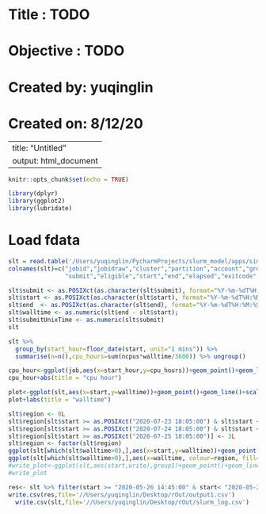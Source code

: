 # Title     : TODO
# Objective : TODO
# Created by: yuqinglin
# Created on: 8/12/20

---
title: "Untitled"
output: html_document
---

```r
knitr::opts_chunk$set(echo = TRUE)

library(dplyr)
library(ggplot2)
library(lubridate)
```


# Load fdata
```r
slt = read.table('/Users/yuqinglin/PycharmProjects/slurm_model/apps/simulation/slurm.log',sep="|")
colnames(slt)=c("jobid","jobidraw","cluster","partition","account","group","gid","user","uid",
                "submit","eligible","start","end","elapsed","exitcode","state","nnodes","ncpus","reqcpus","reqmem","reqgres","reqtres","timelimit","nodelist","jobname")

slt$submit <- as.POSIXct(as.character(slt$submit), format="%Y-%m-%dT%H:%M:%S")
slt$start <- as.POSIXct(as.character(slt$start), format="%Y-%m-%dT%H:%M:%S")
slt$end  <- as.POSIXct(as.character(slt$end), format="%Y-%m-%dT%H:%M:%S")
slt$walltime <- as.numeric(slt$end - slt$start);
slt$submitUnixTime <- as.numeric(slt$submit)
slt
```

```r
slt %>%
  group_by(start_hour=floor_date(start, unit="1 mins")) %>%
  summarise(n=n(),cpu_hours=sum(ncpus*walltime/3600)) %>% ungroup()

cpu_hour<-ggplot(job,aes(x=start_hour,y=cpu_hours))+geom_point()+geom_line()+scale_y_continuous(trans = "log10")
cpu_hour+abs(title = "cpu hour")

plot<-ggplot(slt,aes(x=start,y=walltime))+geom_point()+geom_line()+scale_y_continuous(trans = "log10")
plot+labs(title = "walltime")
```
```r
slt$region <- 0L
slt$region[slt$start >= as.POSIXct("2020-07-23 18:05:00") & slt$start < as.POSIXct("2020-07-24 18:04:59")] <- 1L
slt$region[slt$start >= as.POSIXct("2020-07-24 18:05:00") & slt$start < as.POSIXct("2020-07-25 18:04:59")] <- 2L
slt$region[slt$start >= as.POSIXct("2020-07-25 18:05:00")] <- 3L
slt$region <- factor(slt$region)
ggplot(slt[which(slt$walltime>0),],aes(x=start,y=walltime))+geom_point()+geom_line()+scale_y_continuous(tran="log10")
ggplot(slt[which(slt$walltime>0),],aes(x=walltime, colour=region, fill=region))+geom_histogram(position = "dodge2",binwidth = 10000)+scale_y_log10()
#write_plot<-ggplot(slt,aes(start,write),group1)+geom_point()+geom_line()+scale_y_continuous(tran="log10")
#write_plot
```

```r

res<- slt %>% filter(start >= "2020-05-26 14:45:00" & start< "2020-05-26 14:50:00")
write.csv(res,file='//Users/yuqinglin/Desktop/rOut/output1.csv')
  write.csv(slt,file='//Users/yuqinglin/Desktop/rOut/slurm_log.csv')
```


